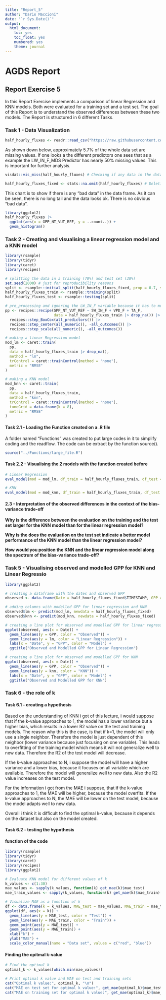 ```yaml
---
title: "Report_5"
author: "Dario Maccioni"
date: "`r Sys.Date()`"
output: 
  html_document: 
    toc: yes
    toc_float: yes
    numbered: yes
    theme: journal
---
```


# AGDS Report

## Report Exercise 5

In this Report Exercise implements a comparison of linear Regression and KNN models. Both were evaluated for a training set and a test set. The goal of this Report is to understand the observed differences between these two models. The Report is structured in 6 different Tasks.

### Task 1 - Data Visualization

```r
half_hourly_fluxes <- readr::read_csv("https://raw.githubusercontent.com/geco-bern/agds/main/data/df_for_stepwise_regression.csv") # Loading the dataset (.csv) into R and creating a table
```

As shown down below, approximately 5.7% of the whole data set are missing values. If one looks a the different predictors one sees that as a example the LW_IN_F_MDS Predictor has nearly 50% missing values. This is important for further analysis. 

```r
visdat::vis_miss(half_hourly_fluxes) # Checking if any data in the dataset is missing
```

```r
half_hourly_fluxes_fixed <- stats::na.omit(half_hourly_fluxes) # Deleting all rows with at least one value which equals "NA"
```

This chart is to show if there is any "bad data" in the data frame. As it can be seen, there is no long tail and the data looks ok. There is no obvious "bad data". 

```r
library(ggplot2)
half_hourly_fluxes |> 
  ggplot(aes(x = GPP_NT_VUT_REF, y = ..count..)) + 
  geom_histogram()
```

### Task 2 - Creating and visualising a linear regression model and a KNN model

```r
library(rsample)
library(tidyr)
library(caret)
library(recipes)

# splitting the data in a training (70%) and test set (30%)
set.seed(2000) # just for reproducibility reasons
split <- rsample::initial_split(half_hourly_fluxes_fixed, prop = 0.7, strata = "VPD_F")
half_hourly_fluxes_train <- rsample::training(split)
half_hourly_fluxes_test <- rsample::testing(split)

# pre_processing and ignoring the LW_IN_F variable because it has to much missing value and its probably not critcal for predicting GPP
pp <- recipes::recipe(GPP_NT_VUT_REF ~ SW_IN_F + VPD_F + TA_F, 
                      data = half_hourly_fluxes_train |> drop_na()) |> 
  recipes::step_BoxCox(all_predictors()) |> 
  recipes::step_center(all_numeric(), -all_outcomes()) |>
  recipes::step_scale(all_numeric(), -all_outcomes())

# making a linear Regression model
mod_lm <- caret::train(
  pp, 
  data = half_hourly_fluxes_train |> drop_na(), 
  method = "lm",
  trControl = caret::trainControl(method = "none"),
  metric = "RMSE"
)

# making a KNN model
mod_knn <- caret::train(
  pp, 
  data = half_hourly_fluxes_train, 
  method = "knn",
  trControl = caret::trainControl(method = "none"),
  tuneGrid = data.frame(k = 8),
  metric = "RMSE"
)
```

#### Task 2.1 - Loading the Function created on a .R file

A folder named "Functions" was created to put large codes in it to simplify coding and the readflow. The code can be extract by the function source().

```r
source("../Functions/large_file.R")
```

#### Task 2.2 - Visualising the 2 models with the function created before

```r
# Linear Regression
eval_model(mod = mod_lm, df_train = half_hourly_fluxes_train, df_test = half_hourly_fluxes_test)
```

```r
# KNN
eval_model(mod = mod_knn, df_train = half_hourly_fluxes_train, df_test = half_hourly_fluxes_test)
```

#### 2.3 - Interpretation of the observed differences in the context of the bias-variance trade-off

__Why is the difference between the evaluation on the training and the test set larger for the KNN model than for the linear regression model?__

__Why is the does the evaluation on the test set indicate a better model performance of the KNN model than the linear regression model?__

__How would you position the KNN and the linear regression model along the spectrum of the bias-variance trade-off?__


### Task 5 - Visualising observed and modelled GPP for KNN and Linear Regressio

```r
library(ggplot2)

# creating a dataframe with the dates and observed GPP
observed <- data.frame(Date = half_hourly_fluxes_fixed$TIMESTAMP, GPP = half_hourly_fluxes_fixed$GPP_NT_VUT_REF)

# adding columns with modelled GPP for linear regression and KNN
observed$lm <- predict(mod_lm, newdata = half_hourly_fluxes_fixed)
observed$knn <- predict(mod_knn, newdata = half_hourly_fluxes_fixed)

# creating a line plot for observed and modelled GPP for linear regression
ggplot(observed, aes(x = Date)) +
  geom_line(aes(y = GPP, color = "Observed")) +
  geom_line(aes(y = lm, color = "Linear Regression")) +
  labs(x = "Date", y = "GPP", color = "Model") +
  ggtitle("Observed and Modelled GPP for Linear Regression")

# creating a line plot for observed and modelled GPP for KNN
ggplot(observed, aes(x = Date)) +
  geom_line(aes(y = GPP, color = "Observed")) +
  geom_line(aes(y = knn, color = "KNN")) +
  labs(x = "Date", y = "GPP", color = "Model") +
  ggtitle("Observed and Modelled GPP for KNN")

```

### Task 6 - the role of k

#### Task 6.1 - creating a hypothesis

Based on the understanding of KNN i got of this lecture, i would suppose that if the k-value approaches to 1, the model has a lower variance but a higher bias, which results in a lower R2 value on the test and training models. The reason why this is the case, is that if k=1, the model will only use a single neighbor. Therefore the model is just dependent of this neighbor (lower variance because just focusing on one variable). This leads to overfitting of the training model which means it will not generalize well to new data. Therefore the R2 of the test model will decrease.

If the k-value approaches to N, i suppose the model will have a higher variance and a lower bias, because it focuses on all variable which are available. Therefore the model will generalize well to new data. Also the R2 value increases on the test model.

For the information i got from the MAE i suppose, that if the k-value approaches to 1, the MAE will be higher, because the model overfits. If the k-value approaches to N, the MAE will be lower on the test model, because the model adapts well to new data.

Overall i think it is difficult to find the optimal k-value, because it depends on the dataset but also on the model created.

#### Task 6.2 - testing the hypothesis

#### function of the code

```r
library(rsample)
library(tidyr)
library(caret)
library(recipes)
library(ggplot2)

# Evaluate KNN model for different values of k
k_values <- c(1:30)
mae_values <- sapply(k_values, function(k) get_mae(k)$mae_test)
mae_train_values <- sapply(k_values, function(k) get_mae(k)$mae_train)

# Visualize MAE as a function of k
df <- data.frame(k = k_values, MAE_test = mae_values, MAE_train = mae_train_values)
ggplot(df, aes(x = k)) + 
  geom_line(aes(y = MAE_test, color = "Test")) + 
  geom_line(aes(y = MAE_train, color = "Train")) +
  geom_point(aes(y = MAE_test)) + 
  geom_point(aes(y = MAE_train)) + 
  xlab("k") + 
  ylab("MAE") +
  scale_color_manual(name = "Data set", values = c("red", "blue"))
```

#### Finding the opitmal k-value

```r
# Find the optimal k
optimal_k <- k_values[which.min(mae_values)]

# Print optimal k value and MAE on test and training sets
cat("Optimal k value:", optimal_k, "\n")
cat("MAE on test set for optimal k value:", get_mae(optimal_k)$mae_test, "\n")
cat("MAE on training set for optimal k value:", get_mae(optimal_k)$mae_train, "\n")
```

